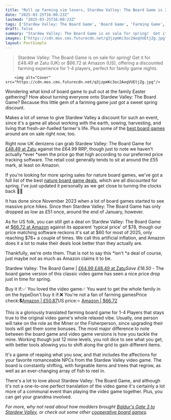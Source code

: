 ```yaml
---
title: "Roll up farming sim lovers, Stardew Valley: The Board Game is 25% off as we trundle into the spring sales"
date: "2025-03-25T16:00:23Z"
lastmod: "2025-03-25T16:00:23Z"
tags: ['Stardew Valley: The Board Game', 'Board Game', 'Farming Game', 'Family Game', 'Tabletop Game', 'Amazon', 'Zatu']
draft: false
summary: "Stardew Valley: The Board Game is on sale for spring!  Get it for £48.49 at Zatu (UK) or $66.72 at Amazon (US), offering a discounted farming experience for 1-4 players, perfect for family game nights."
images: ["https://cdn.mos.cms.futurecdn.net/q3jzpmKc3oc2AoqVUEtjZg.jpg"]
layout: PostSimple
---
```

> Stardew Valley: The Board Game is on sale for spring!  Get it for £48.49 at Zatu (UK) or $66.72 at Amazon (US), offering a discounted farming experience for 1-4 players, perfect for family game nights.


        <img alt="Cover" src="https://cdn.mos.cms.futurecdn.net/q3jzpmKc3oc2AoqVUEtjZg.jpg"/>
        
Wondering what kind of board game to pull out at the family Easter gathering? How about turning everyone onto Stardew Valley: The Board Game? Because this little gem of a farming game just got a sweet spring discount.

Makes a lot of sense to give Stardew Valley a discount for such an event, since it's a game all about working with the earth, sowing, harvesting, and living that fresh-air-fuelled farmer's life. Plus some of the [best board games](https://www.gamesradar.com/best-board-games/) around are on sale right now, too.

Right now UK denizens can grab Stardew Valley: The Board Game for[ ](https://target.georiot.com/Proxy.ashx?tsid=8426&GR_URL=https%3A%2F%2Famazon.co.uk%2FConcernedApe-LLC-Stardew-Valley-Players%2Fdp%2FB09MDPKV5K%3Ftag%3Dhawk-future-21%26ascsubtag%3Dgrd-us-1447741797179979569-21)[£48.49 at Zatu](https://target.georiot.com/Proxy.ashx?tsid=8426&GR_URL=https%3A%2F%2Famazon.co.uk%2FConcernedApe-LLC-Stardew-Valley-Players%2Fdp%2FB09MDPKV5K%3Ftag%3Dhawk-future-21%26ascsubtag%3Dgrd-us-1074416298683641666-21) against the £64.99 RRP, though just to note we haven't actually *ever *seen the price go that high according to our preferred price tracking software. The retail cost generally tends to sit at around the £55 mark, at least on Amazon.



If you're looking for more spring sales for nature board games, we've got a full list of the best [nature board game deals](https://www.gamesradar.com/tabletop-gaming/essential-nature-board-games-to-round-out-your-collection-in-time-for-spring-2025/), which are all discounted for spring. I've just updated it personally as we get close to turning the clocks back 🌱✨

It has done since November 2023 when a lot of board games started to see massive price hikes. Since then Stardew Valley: The Board Game has only dropped as low as £51 once, around the end of January, however.

As for US folk, you can still get a deal on Stardew Valley: The Board Game at [$66.72 at Amazon](https://target.georiot.com/Proxy.ashx?tsid=8426&GR_URL=https%3A%2F%2Famazon.com%2FStardew-Valley-The-Board-Game%2Fdp%2FB09MDPKV5K%3Ftag%3Dhawk-future-20%26ascsubtag%3Dgrd-us-1328536343918128599-20) against its apparent 'typical price' of $78, though our price matching software reckons it's sat at $60 for most of 2025, only reaching $78+ a couple of times. We call this artificial inflation, and Amazon does it a lot to make their deals look better than they actually are.

Thankfully, we're onto them. That is not to say this *isn't *a deal of course, just maybe not as much as Amazon claims it to be.

Stardew Valley: The Board Game | [£64.99 £48.49 at Zatu](https://go.redirectingat.com/?id=92X1161492&xcust=grd_us_8426485785983011280&xs=1&url=https%3A%2F%2Fwww.board-game.co.uk%2Fproduct%2Fstardew-valley-the-board-game%2F&sref)*Save £16.50 -* The board game version of this classic video game has seen a nice price drop just in time for spring.

Buy it if:✅ You loved the video game✅ You want to get the whole family in on the hypeDon't buy it if:❌ You're not a fan of farming gamesPrice check:💲[Amazon | £50.87](https://target.georiot.com/Proxy.ashx?tsid=8426&GR_URL=https%3A%2F%2Famazon.co.uk%2FConcernedApe-LLC-Stardew-Valley-Players%2Fdp%2FB09MDPKV5Khttps%3A%2F%2Fwww.amazon.co.uk%2FConcernedApe-LLC-Stardew-Valley-Players%2Fdp%2FB09MDPKV5K%3Ftag%3Dhawk-future-21%26ascsubtag%3Dgrd-us-8426485785983011280-21)US price:⭐ [Amazon | $66.72](https://target.georiot.com/Proxy.ashx?tsid=8426&GR_URL=https%3A%2F%2Famazon.com%2FStardew-Valley-The-Board-Game%2Fdp%2FB09MDPKV5K%3Ftag%3Dhawk-future-20%26ascsubtag%3Dgrd-us-8426485785983011280-20)

This is a gloriously translated farming board game for 1-4 Players that stays true to the original video game's whole relaxed vibe. Usually, one person will take on the role as the Miner or the Fisherperson, since upgrading their tools will get them some bonuses. The most major difference to note between the board game and video game versions is how you tackle the mine. Working though just 12 mine levels, you roll dice to see what you get, with better tools allowing you to shift along the grid to gain different items.

It's a game of reaping what you sow, and that includes the affections for your favorite romanceable NPCs from the Stardew Valley video game. The board is constantly shifting, with forgeable items and trees that regrow, as well as an ever-changing array of fish to reel in.

There's a lot to love about Stardew Valley: The Board Game, and although it's not a one-to-one perfect translation of the video game it's certainly a lot more of a communal event than playing the video game together. Plus, you can get your grandma involved.

*For more, why not read about how modders brought *[<em>Baldur's Gate 3 to Stardew Valley</em>](https://www.gamesradar.com/games/simulation/stardew-valley-player-bringing-a-bit-of-baldurs-gate-3-to-concernedapes-farming-sim-now-with-larians-seal-of-approval-says-theyve-played-over-1-500-hours-and-will-improve-the-mod/)*, or check out some other *[<em>cooperative board games</em>](https://www.gamesradar.com/the-best-cooperative-board-games/)*.*
        